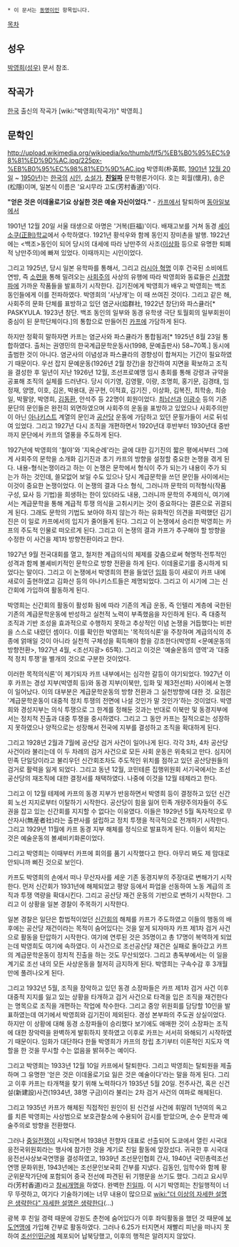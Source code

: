  * 이 문서는 [[동명이인]] 항목입니다.

[[목차]]
== 성우 ==
[[박영희(성우)]] 문서 참조.
== 작곡가 ==
[[한국]] 출신의 작곡가 [wiki:"박영희(작곡가)" 박영희.]
== 문학인 ==
http://upload.wikimedia.org/wikipedia/ko/thumb/f/f5/%EB%B0%95%EC%98%81%ED%9D%AC.jpg/225px-%EB%B0%95%EC%98%81%ED%9D%AC.jpg
박영희(朴英熙, [[1901년]] [[12월 20일]] ~ [[1950년]])는 [[한국]]의 [[시인]], [[소설가]], '''[[친일파]]''' 문학평론가이다. 호는 회월(懷月), 송은(松隱)이며, 일본식 이름은 '요시무라 고도(芳村香道)'이다.

'''"얻은 것은 이데올로기요 상실한 것은 예술 자신이었다."'''
- [[카프]]에서 탈퇴하며 [[동아일보]]에서

1901년 12월 20일 서울 태생으로 아명은 '거복(巨福)'이다. 배재고보를 거쳐 동경 [http://ko.wikipedia.org/wiki/%EC%A0%95%EC%B9%99%EC%98%81%EC%96%B4%ED%95%99%EA%B5%90 세이소쿠(正則)학교]에서 수학하였다.
1921년 황석우와 함께 동인지 장미촌을 발행. 1922년에는 <백조>동인이 되어 당시의 대세에 따라 낭만주의 사조([[이상화]] 등으로 유명한 퇴폐적 낭만주의)에 빠져 있었다. 이때까지는 시인이었다.

그리고 1925년, 당시 일본 유학파를 통해서, 그리고 [[러시아 혁명]] 이후 건국된 소비에트 연방, 즉 [[소련]]을 통해 밀려오는 [[사회주의]] 사상의 유행에 따라 박영희와 동료들은 [[신경향파]]에 가까운 작품들을 발표하기 시작한다. 김기진에게 박영희가 배우고 박영희는 백조 동인들에게 이를 전파하였다. 박영희의 '사냥개'는 이 때 쓰여진 것이다. 그리고 같은 해, 사회주의 문화 단체를 표방하고 있던 염군사(焰群社, 1922년 창단)와 파스큘라[* PASKYULA. 1923년 창단. 백조 동인의 일부와 동경 유학생 극단 토월회의 일부회원이 중심이 된 문학단체이다.]의 통합으로 만들어진 [[카프]]에 가담하게 된다. 

하지만 정확히 말하자면 카프는 염군사와 파스큘라가 통합됨과[* 1925년 8월 23일 통합하였다. 출처는 권영민의 한국계급문학운동사(1998, 문예출판사) 58~70쪽.] 동시에 출범한 것이 아니다. 염군사의 이념성과 파스큘라의 경향성이 합쳐지는 기간이 필요하였기 때문이다. 우선 잡지 문예운동(1926년 2월 창간)을 창간하여 지면을 확보하고 조직을 결성한 후 일년이 지난 1926년 12월, 조선프로예맹 임시 총회를 통해 강령과 규약을 공표해 조직의 실체를 드러낸다. 당시 이기영, 김영팔, 이량, 조명희, 홍기문, 김경태, 임정재, 양명, 이호, 김온, 박용대, 권구현, 이적효, 김기진 , 이상화, 김복진, 최학송, 최승일, 박팔양, 박영희, [[김동환]], 안석주 등 22명이 회원이었다. [[최남선]]과 [[이광수]] 등의 기존 문단의 문인들은 완전히 외면하였으며 사회주의 운동을 표방하고 있었으나 사회주의만이 아닌 [[아나키스트]] 계열의 문인과 [[공산당]] 운동에 가담하고 있던 문필가들이 서로 뒤섞여 있었다. 그리고 1927년 다시 조직을 개편하면서 1920년대 후반부터 1930년대 중반까지 문단에서 카프의 열풍을 주도하게 된다.

1927년에 박영희의 '철야'와 '지옥순례'라는 글에 대한 김기진의 짧은 평에서부터 그에게 사회주의 문학을 소개화 김기진과 초기 카프의 방향을 설정할 중요한 논쟁을 겪게 된다. 내용-형식논쟁이라고 하는 이 논쟁은 문학에서 형식이 주가 되는가 내용이 주가 되는가 하는 것인데, 쓸모없어 보일 수도 있으나 당시 계급문학을 쓰던 문인들 사이에서는 이것이 중요한 논쟁이었다. 이 논쟁의 결과 다소 형식, 그러니까 문학의 미적형식(작품 구성, 묘사 등 기법)을 희생하는 한이 있더라도 내용, 그러니까 문학의 주제의식, 여기에서는 계급문학을 통해 계급적 투쟁 의식을 고취시키는 것이 중요하다는 결론으로 귀결되게 된다. 그래도 문학의 기법도 보아야 하지 않는가 하는 유화적인 의견을 피력했던 김기진은 이 일로 카프에서의 입지가 줄어들게 된다. 그리고 이 논쟁에서 승리한 박영희는 카프의 주도적 인물로 떠오르게 된다. 그리고 이 논쟁의 결과 카프가 추구해야 할 방향을 수정한 이 사건을 제1차 방향전환이라고 한다. 

1927년 9월 전국대회를 열고, 철저한 계급의식의 체제를 갖춤으로써 혁명적·전투적인 성격과 함께 볼셰비키적인 문학으로 방향 전환을 하게 된다. 이데올로기를 중시하게 되었다는 말이다. 그리고 이 논쟁에서 박영희의 편을 들었던 [[임화]] 등이 새로이 카프 내에 새로이 출현하였고 김화산 등의 아나키스트들은 제명되었다. 그리고 이 시기에 그는 신간회에 가입하여 활동하게 된다.

박영희는 신간회의 활동이 활성화 됨에 따라 기존의 계급 운동, 즉 인텔리 계층에 국한된 기존의 계급문학운동에 반성하고 실천적 노력이 부족했음을 자인하게 된다. 즉 대중적 조직과 기반 조성을 효과적으로 수행하지 못하고 추상적인 이념 논쟁을 거듭했다는 비판을 스스로 내렸던 셈이다. 이를 확인한 박영희는 '목적의식론'을 주창하며 계급의식의 추종에 얽매일 것이 아니라 실천적 구체성을 획득해야 함을 강조한다(박영희 <문예운동의 방향전환>, 1927년 4월, <조선지광> 65쪽). 그리고 이것은 '예술운동의 영역'과 '대중적 정치 투쟁'을 별개의 것으로 구분한 것이었다. 

이러한 목적의식론'이 제기되자 카프 내부에서는 심각한 갈등이 야기되었다. 1927년 이후 카프는 경성 지부(박영희 등)와 동경 지부(이북만, 임화 및 제3전선파) 사이에서 논쟁이 일어났다. 이의 대부분은 계급문학운동의 방향 전환과 그 실천방향에 대한 것. 요점은 '계급문학운동이 대중적 정치 투쟁의 전면에 나설 것인가 말 것인가'하는 것이었다. 박영희와 경성지부는 의식 투쟁으로 그 한계를 정해둔 것과는 반대로 이북만 및 동경지부에서는 정치적 진출과 대중 투쟁을 중시하였다. 그리고 그 동안 카프는 질적으로는 성장하지 못하였으나 양적으로는 성장해서 전국에 지부를 결성하고 조직을 확대하게 된다.

그리고 1928년 2월과 7월에 공산당 검거 사건이 일어나게 된다. 각각 3차, 4차 공산당 사건이라 불리는데 이 두 차례의 검거 사건으로 모든 사회 운동은 위축되고 만다. 심지어 민족 단일당이라고 불리우던 신간회조차도 주도적인 위치를 점하고 있던 공산당원들의 검거로 활력을 잃게 되었다. 그리고 동년 12월,  코민테른 집행위원회 서기국에서는 조선공산당의 재조직에 대한 결정서를 채택하였다. 나중에 이것을 12월 테제라고 한다.

그리고 이 12월 테제에 카프의 동경 지부가 반응하면서 박영희 등이 결정하고 있던 신간회 노선 지지로부터 이탈하기 시작한다. 공산당이 힘을 잃어 민족 개량주의자들이 주도권을 잡고 있는 신간회를 지지할 수 없다는 이유였다. 이들은 1929년 5월 독자적으로 무산자사(無産者社)라는 출판사를 설립하고 정치 투쟁을 적극적으로 전개하기 시작한다. 그리고 1929년 11월에 카프 동경 지부 해체를 정식으로 발표하게 된다. 이들이 외치는 것은 예술운동의 볼셰비키화론이었다.

그리고 박영희는 이때부터 카프에 회의를 품기 시작했다고 한다. 아무리 봐도 제 맘대로 안되니까 삐진 것으로 보인다.

카프도 박영희의 손에서 떠나 무산자사를 세운 기존 동경지부의 주장대로 변해가기 시작한다. 먼저 신간회가 1931년에 해체되었고 평양 등에서 파업을 선동하여 노동 계급의 조직과 투쟁 역량을 확대시킨다. 그리고 공산당 재건 운동의 기반으로 변하기 시작한다. 그리고 이 상황을 일본 경찰이 주목하기 시작한다.

일본 경찰은 일단은 합법적이었던 [[신간회]]의 해체를 카프가 주도하였고 이들의 행동의 배후에는 공산당 재건이라는 목적이 숨어있다는 것을 알게 되자마자 카프 제1차 검거 사건으로 활동을 탄압하기 시작한다. 여기에 연루된 것은 35명이고 총 17명이 복역하게 되었는데 박영희도 여기에 속하였다. 이 사건으로 조선공산당 재건은 실패로 돌아갔고 카프의 계급문학운동이 정치적 진출을 하는 것도 무산되었다. 그리고 총독부에서는 이 일을 계기로 조선 내의 모든 사상운동을 철저히 금지하게 된다. 박영희는 구속수감 후 3개월만에 풀려나오게 된다.

그리고 1932년 5월, 조직을 장악하고 있던 동경 소장파들은 카프 제1차 검거 사건 이후 대중적 지지를 잃고 있는 상황을 타개하고 검거 사건으로 타격을 입은 조직을 재건한다는 명목으로 조직을 개편하는 작업에 착수한다. 그리고 중앙 위원회를 담당할 10인을 발표하였는데 여기에서 박영희와 김기진이 제외된다. 경성 본부파의 주도권 상실이었다. 하지만 이 상황에 대해 동경 소장파들이 승리했다 보기에도 애매한 것이 소장파는 조직에 대한 장악력을 완벽하게 발휘하지 못하였고 이후로 카프는 서서히 와해되기 시작하였기 때문이다. 임화가 대단하다 한들 박영희가 카프의 창립 초기부터 이론적인 지도자 역할을 한 것을 무시할 수는 없음을 밝혀주는 예이다. 

그리고 박영희는 1933년 12월 10일 카프에서 탈퇴한다. 그리고 박영희는 탈퇴원을 제출하며 그 유명한 '얻은 것은 이데올로기요 잃은 것은 예술이다'라는 말을 하게 된다. 그리고 이후 카프는 타개책을 찾기 위해 노력하다가 1935년 5월 20일. 전주사건, 혹은 신건설(新建設)사건(1934년, 38명 구금)이라 불리는 2차 검거 사건의 여파로 해체된다.

그리고 1935년 카프가 해체된 직접적인 원인이 된 신건설 사건에 휘말려 1년여의 옥고를 치른 박영희는 사상범으로 보호관찰소에 수용되어 감시를 받았으며, 순수 문학과 예술주의로 방향을 전환했다.

그러나 [[중일전쟁]]이 시작되면서 1938년 전향자 대표로 선출되어 도쿄에서 열린 시국대응전국위원회라는 행사에 참가한 것을 계기로 친일 활동에 앞장섰다. 귀국한 후 시국대응전선사상보국연맹을 결성하였고, 1939년 조선문인협회 간사, 1940년 국민총력조선연맹 문화위원, 1943년에는 조선문인보국회 간부를 지냈다. 김동인, 임학수와 함께 황군위문작가단에 포함되어 중국 전선에 파견된 뒤 기행문을 쓰기도 했다. 그리고 요시무라(芳村香道)라고 [[창씨개명]]을 하였다. 완벽한 [[친일파]]. 이 시기 박영희는 친일행적이 너무 뚜렷하고, 여기다 기술하기에는 너무 내용이 많으므로 [[wiki:"더 이상의 자세한 설명은 생략한다" 자세한 설명은 생략한다]](...)

광복 후 친일 경력 때문에 강원도 춘천에 숨어있다가 이후 좌익활동을 했던 것 때문에 [[보도연맹]]에 가입해 간부로 활동하였다. 그러나 6.25가 터지면서 재빨리 피난을 떠나지 못하여 [[조선인민군]]에 체포되어 납북당했고, 이후의 행적은 알려지지 않았다.
